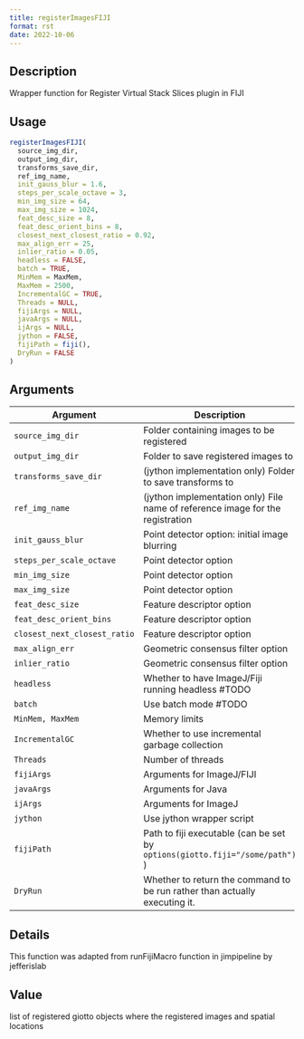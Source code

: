 ```yaml
--- 
title: registerImagesFIJI 
format: rst 
date: 2022-10-06 
--- 
```


## Description

Wrapper function for Register Virtual Stack Slices plugin in FIJI


## Usage

```r
registerImagesFIJI(
  source_img_dir,
  output_img_dir,
  transforms_save_dir,
  ref_img_name,
  init_gauss_blur = 1.6,
  steps_per_scale_octave = 3,
  min_img_size = 64,
  max_img_size = 1024,
  feat_desc_size = 8,
  feat_desc_orient_bins = 8,
  closest_next_closest_ratio = 0.92,
  max_align_err = 25,
  inlier_ratio = 0.05,
  headless = FALSE,
  batch = TRUE,
  MinMem = MaxMem,
  MaxMem = 2500,
  IncrementalGC = TRUE,
  Threads = NULL,
  fijiArgs = NULL,
  javaArgs = NULL,
  ijArgs = NULL,
  jython = FALSE,
  fijiPath = fiji(),
  DryRun = FALSE
)
```


## Arguments

Argument      |Description
------------- |----------------
`source_img_dir`     |     Folder containing images to be registered
`output_img_dir`     |     Folder to save registered images to
`transforms_save_dir`     |     (jython implementation only) Folder to save transforms to
`ref_img_name`     |     (jython implementation only) File name of reference image for the registration
`init_gauss_blur`     |     Point detector option: initial image blurring
`steps_per_scale_octave`     |     Point detector option
`min_img_size`     |     Point detector option
`max_img_size`     |     Point detector option
`feat_desc_size`     |     Feature descriptor option
`feat_desc_orient_bins`     |     Feature descriptor option
`closest_next_closest_ratio`     |     Feature descriptor option
`max_align_err`     |     Geometric consensus filter option
`inlier_ratio`     |     Geometric consensus filter option
`headless`     |     Whether to have ImageJ/Fiji running headless #TODO
`batch`     |     Use batch mode #TODO
`MinMem, MaxMem`     |     Memory limits
`IncrementalGC`     |     Whether to use incremental garbage collection
`Threads`     |     Number of threads
`fijiArgs`     |     Arguments for ImageJ/FIJI
`javaArgs`     |     Arguments for Java
`ijArgs`     |     Arguments for ImageJ
`jython`     |     Use jython wrapper script
`fijiPath`     |     Path to fiji executable (can be set by `options(giotto.fiji="/some/path")` )
`DryRun`     |     Whether to return the command to be run rather than actually executing it.


## Details

This function was adapted from runFijiMacro function in jimpipeline by jefferislab


## Value

list of registered giotto objects where the registered images and spatial locations


